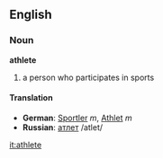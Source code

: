 ==English==
===Noun===
'''athlete'''
#a person who participates in sports
====Translation====
*'''German''': [[Sportler]] ''m'', [[Athlet]] ''m''
*'''Russian''': [[атлет]] /atlet/


[[it:athlete]]